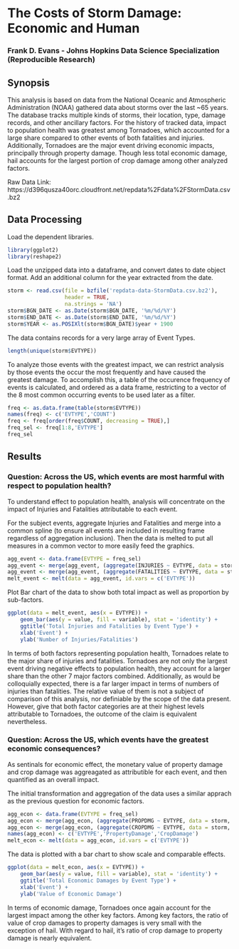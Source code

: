 # The Costs of Storm Damage: Economic and Human
### Frank D. Evans - Johns Hopkins Data Science Specialization (Reproducible Research)

## Synopsis
This analysis is based on data from the National Oceanic and Atmospheric Administration
(NOAA) gathered data about storms over the last ~65 years.  The database tracks multiple
kinds of storms, their location, type, damage records, and other ancillary factors.  For
the history of tracked data, impact to population health was greatest among Tornadoes,
which accounted for a large share compared to other events of both fatalities and injuries.
Additionally, Tornadoes are the major event driving economic impacts, principally through
property damage.  Though less total economic damage, hail accounts for the largest portion
of crop damage among other analyzed factors.

Raw Data Link: https://d396qusza40orc.cloudfront.net/repdata%2Fdata%2FStormData.csv.bz2


## Data Processing

Load the dependent libraries.
```r
library(ggplot2)
library(reshape2)
```

Load the unzipped data into a dataframe, and convert dates to date object format.  Add an
additional column for the year extracted from the date.
```r
storm <- read.csv(file = bzfile('repdata-data-StormData.csv.bz2'),
                  header = TRUE,
                  na.strings = 'NA')
storm$BGN_DATE <- as.Date(storm$BGN_DATE, '%m/%d/%Y')
storm$END_DATE <- as.Date(storm$END_DATE, '%m/%d/%Y')
storm$YEAR <- as.POSIXlt(storm$BGN_DATE)$year + 1900
```

The data contains records for a very large array of Event Types.
```r
length(unique(storm$EVTYPE))
```

To analyze those events with the greatest impact, we can restrict analysis by those events
the occur the most frequently and have caused the greatest damage.  To accomplish this,
a table of the occurence frequency of events is calculated, and ordered as a data frame,
restricting to a vector of the 8 most common occurring events to be used later as a filter.
```r
freq <- as.data.frame(table(storm$EVTYPE))
names(freq) <- c('EVTYPE','COUNT')
freq <- freq[order(freq$COUNT, decreasing = TRUE),]
freq_sel <- freq[1:8,'EVTYPE']
freq_sel
```


## Results

### Question: Across the US, which events are most harmful with respect to population health?

To understand effect to population health, analysis will concentrate on the impact of Injuries
and Fatalities attributable to each event.

For the subject events, aggregate Injuries and Fatalities and merge into a common spline (to
ensure all events are included in resulting frame regardless of aggregation inclusion).  Then
the data is melted to put all measures in a common vector to more easily feed the graphics.
```r
agg_event <- data.frame(EVTYPE = freq_sel)
agg_event <- merge(agg_event, (aggregate(INJURIES ~ EVTYPE, data = storm, FUN = 'sum')))
agg_event <- merge(agg_event, (aggregate(FATALITIES ~ EVTYPE, data = storm, FUN = 'sum')))
melt_event <- melt(data = agg_event, id.vars = c('EVTYPE'))
```

Plot Bar chart of the data to show both total impact as well as proportion by sub-factors.
```r
ggplot(data = melt_event, aes(x = EVTYPE)) +
    geom_bar(aes(y = value, fill = variable), stat = 'identity') +
    ggtitle('Total Injuries and Fatalities by Event Type') +
    xlab('Event') +
    ylab('Number of Injuries/Fatalities')
```

In terms of both factors representing population health, Tornadoes relate to the major
share of injuries and fatalities.  Tornadoes are not only the largest event driving
negative effects to population health, they account for a larger share than the other 7 major
factors combined.  Additionally, as would be colloquially expected, there is a far larger
impact in terms of numbers of injuries than fatalities.  The relative value of them is not
a subject of comparison of this analysis, nor definiable by the scope of the data present.
However, give that both factor categories are at their highest levels attributable to
Tornadoes, the outcome of the claim is equivalent nevertheless.

### Question: Across the US, which events have the greatest economic consequences?

As sentinals for economic effect, the monetary value of property damage and crop damage was
aggreagated as attributible for each event, and then quantified as an overall impact.

The initial transformation and aggregation of the data uses a similar apprach as the previous
question for economic factors.
```r
agg_econ <- data.frame(EVTYPE = freq_sel)
agg_econ <- merge(agg_econ, (aggregate(PROPDMG ~ EVTYPE, data = storm, FUN = 'sum')))
agg_econ <- merge(agg_econ, (aggregate(CROPDMG ~ EVTYPE, data = storm, FUN = 'sum')))
names(agg_econ) <- c('EVTYPE','PropertyDamage','CropDamage')
melt_econ <- melt(data = agg_econ, id.vars = c('EVTYPE'))
```

The data is plotted with a bar chart to show scale and comparable effects.
```r
ggplot(data = melt_econ, aes(x = EVTYPE)) +
    geom_bar(aes(y = value, fill = variable), stat = 'identity') +
    ggtitle('Total Economic Damages by Event Type') +
    xlab('Event') +
    ylab('Value of Economic Damage')
```

In terms of economic damage, Tornadoes once again account for the largest impact among the
other key factors.  Among key factors, the ratio of value of crop damages to property
damages is very small with the exception of hail.  With regard to hail, it's ratio of crop
damage to property damage is nearly equivalent.  





